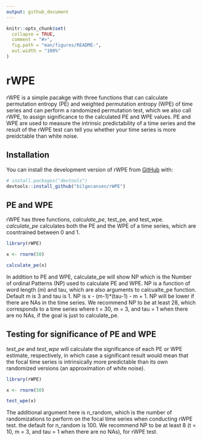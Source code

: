 ```yaml
---
output: github_document
---
```


```r
knitr::opts_chunk$set(
  collapse = TRUE,
  comment = "#>",
  fig.path = "man/figures/README-",
  out.width = "100%"
)
```

# rWPE

rWPE is a simple pacakge with three functions that can calculate permutation entropy (PE) and weighted permutation entropy (WPE) of time series and can perform a randomized permutation test, which we also call rWPE, to assign significance to the calculated PE and WPE values. PE and WPE are used to measure the intrinsic predictability of a time series and the result of the rWPE test can tell you whether your time series is more preidctable than white noise. 

## Installation

You can install the development version of rWPE from [GitHub](https://github.com/) with:

``` r
# install.packages("devtools")
devtools::install_github("bilgecansen/rWPE")
```

## PE and WPE

rWPE has three functions, *calculate_pe*, test_pe, and test_wpe. *calculate_pe* calculates both the PE and the WPE of a time series, which are cosntrained between 0 and 1.

```r
library(rWPE)

x <- rnorm(50)

calculate_pe(x)

```

In addition to PE and WPE, calculate_pe will show NP which is the Number of ordinal Patterns (NP) used to calculate PE and WPE. NP is a function of word length (m) and tau, which are also arguments to calcualte_pe function. Default m is 3 and tau is 1. NP is x - (m-1)*(tau-1) - m + 1. NP will be lower if there are NAs in the time series. We recommend NP to be at least 28, which corresponds to a time series where t = 30, m = 3, and tau = 1 when there are no NAs, if the goal is just to calculate_pe. 

## Testing for significance of PE and WPE

*test_pe* and *test_wpe* will calculate the significance of each PE or WPE estimate, respectively, in which case a significant result would mean that the focal time series is intrinsically more predictable than its own randomized versions (an approximation of white noise). 

```r
library(rWPE)

x <- rnorm(50)

test_wpe(x)

```

The additional argument here is n_random, which is the number of randomizations to perform on the focal time series when conducting rWPE test. the default for n_random is 100. We recommend NP to be at least 8 (t = 10, m = 3, and tau = 1 when there are no NAs), for rWPE test. 

